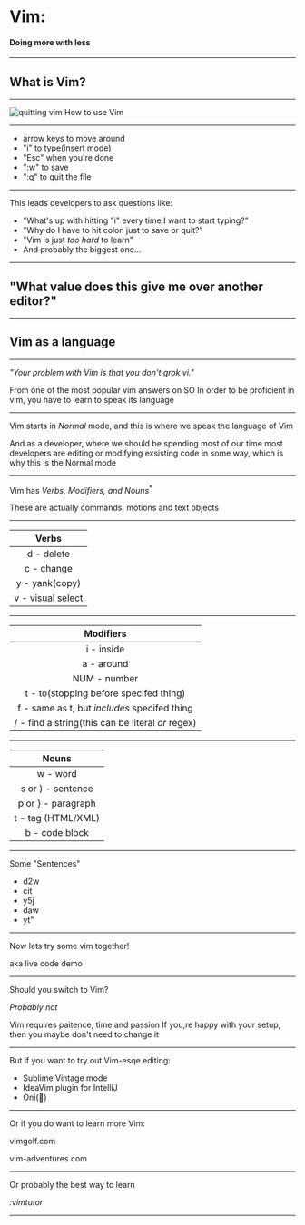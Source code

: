 

<Head>
  <title>Presentation Title</title>
</Head>

# Vim:
#### Doing more with less

---

## What is Vim?

---

![quitting vim](./assets/quitting-vim.jpg) How to use Vim


---

<ul>
  <li>arrow keys to move around</li>
  <Appear>
    <li>"i" to type(insert mode)</li>
    <li>"Esc" when you're done</li>
    <li>":w" to save</li>
    <li>":q" to quit the file</li>
  </Appear>
</ul>

---
This leads developers to ask questions like:

<ul>
  <Appear>
    <li>"What's up with hitting "i" every time I want to start typing?"</li>
    <li>"Why do I have to hit colon just to save or quit?"</li>
    <li>"Vim is just <i>too hard</i> to learn"</li>
    <li>And probably the biggest one...</li>
  </Appear>
</ul>

---

## "What value does this give me over another editor?"

---

## Vim as a language 

---

<i>"Your problem with Vim is that you don't grok vi."</i>

<Notes>
 From one of the most popular vim answers on SO
 In order to be proficient in vim, you have to learn to speak its language
</Notes>

---

Vim starts in <i>Normal</i> mode, and this is where we speak the language of Vim

<Notes>
  And as a developer, where we should be spending most of our time
  most developers are editing or modifying exsisting code in some way, which is why this is the Normal mode
</Notes>

---

Vim has <i>Verbs, Modifiers, and Nouns</i><sup>*</sup>

<Notes>
  These are actually commands, motions and text objects
</Notes>

---

| Verbs             |
|:-----------------:|
| d - delete        |
| c - change        |
| y - yank(copy)    |
| v - visual select |

---

| Modifiers                                             |
|:-----------------------------------------------------:|
| i - inside                                            |
| a - around                                            |
| NUM - number                                          |
| t - to(stopping before specifed thing)                |
| f - same as t, but <i>includes</i> specifed thing     |
| / - find a string(this can be literal <i>or</i> regex)|

---

| Nouns             |
|:-----------------:|
| w - word          |
| s or ) - sentence |
| p or } - paragraph|
| t - tag (HTML/XML)|
| b - code block    |

---

Some "Sentences"

<ul>
  <Appear>
    <li>d2w</li>
    <li>cit</li>
    <li>y5j</li>
    <li>daw</li>
    <li>yt"</li>
  </Appear>
</ul>

---

Now lets try some vim together!

<Notes>
  aka live code demo
</Notes>

---

Should you switch to Vim?

<Appear><i>Probably not</i></Appear>

<Notes>
  Vim requires paitence, time and passion
  If you,re happy with your setup, then you maybe don't need to change it
</Notes>

---

But if you want to try out Vim-esqe editing:

<ul>
  <Appear>
    <li>Sublime Vintage mode</li>
    <li>IdeaVim plugin for IntelliJ</li>
    <li>Oni(🚧)</li>
  </Appear>
</ul>

---

Or if you do want to learn more Vim:

vimgolf.com

vim-adventures.com

---

Or probably the best way to learn

<Appear><i>:vimtutor</i></Appear>

---

